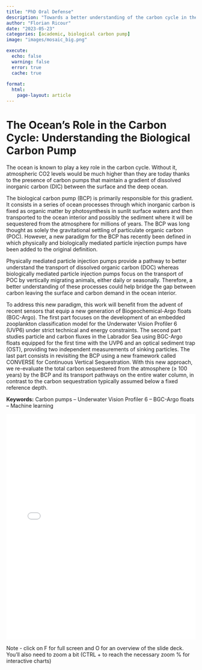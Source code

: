 ```yaml
---
title: "PhD Oral Defense"
description: "Towards a better understanding of the carbon cycle in the global ocean"
author: "Florian Ricour"
date: "2023-05-23"
categories: [academic, biological carbon pump]
image: "images/mosaic_big.png"

execute:
  echo: false
  warning: false
  error: true
  cache: true
  
format: 
  html:
    page-layout: article
---
```


# The Ocean's Role in the Carbon Cycle: Understanding the Biological Carbon Pump

The ocean is known to play a key role in the carbon cycle. Without it, atmospheric CO2 levels would be much higher than they are today thanks to the presence of carbon pumps that maintain a gradient of dissolved inorganic carbon (DIC) between the surface and the deep ocean.

The biological carbon pump (BCP) is primarily responsible for this gradient. It consists in a series of ocean processes through which inorganic carbon is fixed as organic matter by photosynthesis in sunlit surface waters and then transported to the ocean interior and possibly the sediment where it will be sequestered from the atmosphere for millions of years. The BCP was long thought as solely the gravitational settling of particulate organic carbon (POC). However, a new paradigm for the BCP has recently been defined in which physically and biologically mediated particle injection pumps have been added to the original definition. 

Physically mediated particle injection pumps provide a pathway to better understand the transport of dissolved organic carbon (DOC) whereas biologically mediated particle injection pumps focus on the transport of POC by vertically migrating animals, either daily or seasonally. Therefore, a better understanding of these processes could help bridge the gap between carbon leaving the surface and carbon demand in the ocean interior. 

To address this new paradigm, this work will benefit from the advent of recent sensors that equip a new generation of Biogeochemical-Argo floats (BGC-Argo). The first part focuses on the development of an embedded zooplankton classification model for the Underwater Vision Profiler 6 (UVP6) under strict technical and energy constraints. The second part studies particle and carbon fluxes in the Labrador Sea using BGC-Argo floats equipped for the first time with the UVP6 and an optical sediment trap (OST), providing two independent measurements of sinking particles. The last part consists in revisiting the BCP using a new framework called CONVERSE for Continuous Vertical Sequestration. With this new approach, we re-evaluate the total carbon sequestered from the atmosphere (≥ 100 years) by the BCP and its transport pathways on the entire water column, in contrast to the carbon sequestration typically assumed below a fixed reference depth.

**Keywords:** Carbon pumps – Underwater Vision Profiler 6 – BGC-Argo floats – Machine learning

<iframe src="presentation_final.html" width="100%" height="600px" frameborder="0"></iframe>

Note - click on F for full screen and O for an overview of the slide deck. You'll also need to zoom a bit (CTRL + to reach the necessary zoom % for interactive charts)